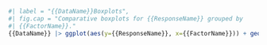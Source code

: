 
```r
#| label = "{{DataName}}Boxplots",
#| fig.cap = "Comparative boxplots for {{ResponseName}} grouped by
#| {{FactorName}}."
{{DataName}} |> ggplot(aes(y={{ResponseName}}, x={{FactorName}})) + geom_boxplot()
``` 
